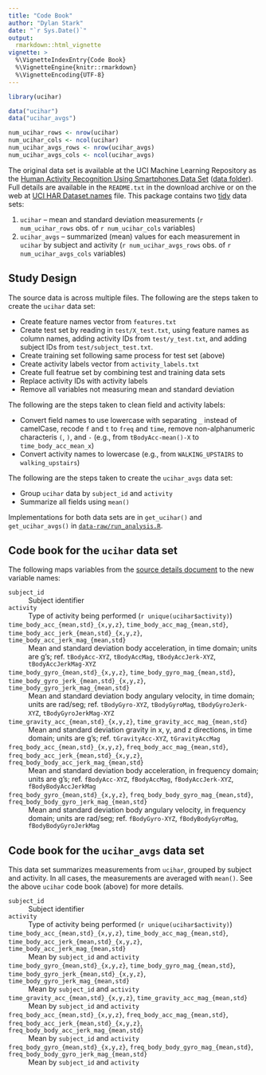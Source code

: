 ```yaml
---
title: "Code Book"
author: "Dylan Stark"
date: "`r Sys.Date()`"
output:
  rmarkdown::html_vignette
vignette: >
  %\VignetteIndexEntry{Code Book}
  %\VignetteEngine{knitr::rmarkdown}
  %\VignetteEncoding{UTF-8}
---
```


```r
library(ucihar)

data("ucihar")
data("ucihar_avgs")

num_ucihar_rows <- nrow(ucihar)
num_ucihar_cols <- ncol(ucihar)
num_ucihar_avgs_rows <- nrow(ucihar_avgs)
num_ucihar_avgs_cols <- ncol(ucihar_avgs)
```

The original data set is available at the UCI Machine Learning Repository as the [Human Activity Recognition Using Smartphones Data Set](http://archive.ics.uci.edu/ml/datasets/Human+Activity+Recognition+Using+Smartphones) ([data folder](http://archive.ics.uci.edu/ml/machine-learning-databases/00240/)).
Full details are available in the `README.txt` in the download archive or on the web at [UCI HAR Dataset.names](http://archive.ics.uci.edu/ml/machine-learning-databases/00240/UCI%20HAR%20Dataset.names) file.
This package contains two [tidy](http://tidyverse.org) data sets:

1. `ucihar` -- mean and standard deviation measurements (`r num_ucihar_rows` obs. of `r num_ucihar_cols` variables)
2. `ucihar_avgs` -- summarized (mean) values for each measurement in `ucihar` by subject and activity (`r num_ucihar_avgs_rows` obs. of `r num_ucihar_avgs_cols` variables)

## Study Design

The source data is across multiple files.
The following are the steps taken to create the `ucihar` data set:

* Create feature names vector from `features.txt`
* Create test set by reading in `test/X_test.txt`, using feature names as column names, adding activity IDs from `test/y_test.txt`, and adding subject IDs from `test/subject_test.txt`.
* Create training set following same process for test set (above)
* Create activity labels vector from `activity_labels.txt`
* Create full featrue set by combining test and training data sets
* Replace activity IDs with activity labels
* Remove all variables not measuring mean and standard deviation

The following are the steps taken to clean field and activity labels:

* Convert field names to use lowercase with separating `_` instead of camelCase, recode `f` and `t` to `freq` and `time`, remove non-alphanumeric characteris `(`, `)`, and `-` (e.g., from `tBodyAcc-mean()-X` to `time_body_acc_mean_x`)
* Convert activity names to lowercase (e.g., from `WALKING_UPSTAIRS` to `walking_upstairs`)

The following are the steps taken to create the `ucihar_avgs` data set:

* Group `ucihar` data by `subject_id` and `activity`
* Summarize all fields using `mean()`

Implementations for both data sets are in `get_ucihar()` and `get_ucihar_avgs()` in [`data-raw/run_analysis.R`](data-raw/run_analysis.R).

## Code book for the `ucihar` data set

The following maps variables from the [source details document](http://archive.ics.uci.edu/ml/machine-learning-databases/00240/UCI%20HAR%20Dataset.names) to the new variable names:

`subject_id`
  : Subject identifier

`activity`
  : Type of activity being performed (`r unique(ucihar$activity)`)

`time_body_acc_{mean,std}_{x,y,z}`, `time_body_acc_mag_{mean,std}`, `time_body_acc_jerk_{mean,std}_{x,y,z}`, `time_body_acc_jerk_mag_{mean,std}`
  : Mean and standard deviation body acceleration, in time domain; units are g's; ref. `tBodyAcc-XYZ`, `tBodyAccMag`, `tBodyAccJerk-XYZ`, `tBodyAccJerkMag-XYZ`

`time_body_gyro_{mean,std}_{x,y,z}`, `time_body_gyro_mag_{mean,std}`, `time_body_gyro_jerk_{mean,std}_{x,y,z}`, `time_body_gyro_jerk_mag_{mean,std}`
  : Mean and standard deviation body angulary velocity, in time domain; units are rad/seg; ref. `tBodyGyro-XYZ`, `tBodyGyroMag`, `tBodyGyroJerk-XYZ`, `tBodyGyroJerkMag-XYZ`

`time_gravity_acc_{mean,std}_{x,y,z}`, `time_gravity_acc_mag_{mean,std}`
  : Mean and standard deviation gravity in x, y, and z directions, in time domain; units are g's; ref. `tGravityAcc-XYZ`, `tGravityAccMag`

`freq_body_acc_{mean,std}_{x,y,z}`, `freq_body_acc_mag_{mean,std}`, `freq_body_acc_jerk_{mean,std}_{x,y,z}`, `freq_body_body_acc_jerk_mag_{mean,std}`
  : Mean and standard deviation body acceleration, in frequency domain; units are g's; ref. `fBodyAcc-XYZ`, `fBodyAccMag`, `fBodyAccJerk-XYZ`, `fBodyBodyAccJerkMag`

`freq_body_gyro_{mean,std}_{x,y,z}`, `freq_body_body_gyro_mag_{mean,std}`, `freq_body_body_gyro_jerk_mag_{mean,std}`
  : Mean and standard deviation body angulary velocity, in frequency domain; units are rad/seg; ref. `fBodyGyro-XYZ`, `fBodyBodyGyroMag`, `fBodyBodyGyroJerkMag`

## Code book for the `ucihar_avgs` data set

This data set summarizes measurements from `ucihar`, grouped by subject and activity.
In all cases, the measurements are averaged with `mean()`.
See the above `ucihar` code book (above) for more details.

`subject_id`
  : Subject identifier

`activity`
  : Type of activity being performed (`r unique(ucihar$activity)`)

`time_body_acc_{mean,std}_{x,y,z}`, `time_body_acc_mag_{mean,std}`, `time_body_acc_jerk_{mean,std}_{x,y,z}`, `time_body_acc_jerk_mag_{mean,std}`
  : Mean by `subject_id` and `activity`

`time_body_gyro_{mean,std}_{x,y,z}`, `time_body_gyro_mag_{mean,std}`, `time_body_gyro_jerk_{mean,std}_{x,y,z}`, `time_body_gyro_jerk_mag_{mean,std}`
  : Mean by `subject_id` and `activity`

`time_gravity_acc_{mean,std}_{x,y,z}`, `time_gravity_acc_mag_{mean,std}`
  : Mean by `subject_id` and `activity`

`freq_body_acc_{mean,std}_{x,y,z}`, `freq_body_acc_mag_{mean,std}`, `freq_body_acc_jerk_{mean,std}_{x,y,z}`, `freq_body_body_acc_jerk_mag_{mean,std}`
  : Mean by `subject_id` and `activity`

`freq_body_gyro_{mean,std}_{x,y,z}`, `freq_body_body_gyro_mag_{mean,std}`, `freq_body_body_gyro_jerk_mag_{mean,std}`
  : Mean by `subject_id` and `activity`

